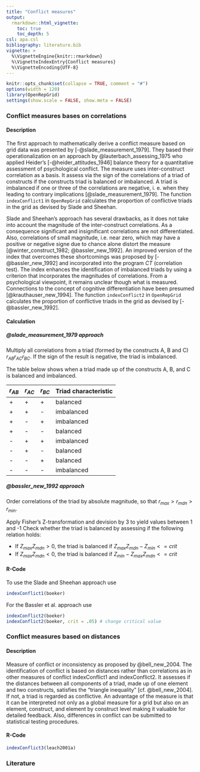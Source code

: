 ```yaml
---
title: "Conflict measures"
output: 
  rmarkdown::html_vignette:
    toc: true
    toc_depth: 5
csl: apa.csl
bibliography: literature.bib
vignette: >
  %\VignetteEngine{knitr::rmarkdown}
  %\VignetteIndexEntry{Conflict measures}
  %\VignetteEncoding{UTF-8}
---
```


```r
knitr::opts_chunk$set(collapse = TRUE, comment = "#")
options(width = 120)
library(OpenRepGrid)
settings(show.scale = FALSE, show.meta = FALSE)
```


### Conflict measures bases on correlations

#### Description

The first approach to mathematically derive a conflict measure based on grid data was presented by [-@slade_measurement_1979]. They based their operationalization on an approach by @lauterbach_assessing_1975 who applied Heider's [-@heider_attitudes_1946] balance theory for a quantitative assessment of psychological conflict. The measure uses inter-construct correlation as a basis. It assess via the sign of the correlations of a triad of constructs if the constructs triad is balanced or imbalanced. A triad is imbalanced if one or three of the correlations are negative, i. e. when they leading to contrary implications [@slade_measurement_1979]. The function `indexConflict1` in `OpenRepGrid` calculates the proportion of conflictive triads in the grid as devised by Slade and Sheehan.

Slade and Sheehan’s approach has several drawbacks, as it does not take into account the magnitude of the inter-construct correlations. As a consequence significant and insignificant correlations are not differentiated. Also, correlations of small magnitude, i.e. near zero, which may have a positive or negative signe due to chance alone distort the measure [@winter_construct_1982; @bassler_new_1992]. An improved version of the index that overcomes these shortcomings was proposed by [-@bassler_new_1992] and incorporated into the program *CT* (correlation test). The index enhances the identification of imbalanced triads by using a criterion that incorporates the magnitudes of correlations. From a psychological viewpoint, it remains unclear though what is measured. Connections to the concept of cognitive differentiation have been presumed [@krauthauser_new_1994]. The function `indexConflict2` in `OpenRepGrid` calculates the proportion of conflictive triads in the grid as devised by [-@bassler_new_1992].


#### Calculation 

##### @slade_measurement_1979 approach 

Multiply all correlations from a triad (formed by the constructs A, B and C) $r_{AB} r_{AC} r_{BC}$. If the sign of the result is negative, the triad is imbalanced. 

The table below shows when a triad made up of the constructs A, B, and C is balanced and imbalanced.
 
$r_{AB}$  | $r_{AC}$ | $r_{BC}$ | Triad characteristic
--------- | --------- | ---- | -----
+ | + | + | balanced
+ | + | - | imbalanced
+ | - | + | imbalanced
+ | - | - | balanced
- | + | + | imbalanced
- | + | - | balanced
- | - | + | balanced
- | - | - | imbalanced


##### @bassler_new_1992 approach 

Order correlations of the triad by absolute magnitude, so that $r_{max} > r_{mdn} > r_{min}$.

Apply Fisher's Z-transformation and devision by 3 to yield values between 1 and -1
Check whether the triad is balanced by assessing if the following relation holds:

* If $Z_{max} Z_{mdn} > 0$, the triad is balanced if $Z_{max} Z_{mdn} - Z_{min} <= crit$
* If $Z_{max} Z_{mdn} < 0$, the triad is balanced if $Z_{min} - Z_{max} Z_{mdn} <= crit$

#### R-Code

To use the Slade and Sheehan approach use

```r
indexConflict1(boeker)
```

For the Bassler et al. approach use

```r
indexConflict2(boeker)
indexConflict2(boeker, crit = .05) # change critical value
```


### Conflict measures based on distances

#### Description

Measure of conflict or inconsistency as proposed by @bell_new_2004. The identification of conflict is based on distances rather than correlations as in other measures of conflict indexConflict1 and indexConflict2. It assesses if the distances between all components of a triad, made up of one element and two constructs, satisfies the "triangle inequality" [cf. @bell_new_2004]. If not, a triad is regarded as conflictive. An advantage of the measure is that it can be interpreted not only as a global measure for a grid but also on an element, construct, and element by construct level making it valuable for detailed feedback. Also, differences in conflict can be submitted to statistical testing procedures.

#### R-Code

```r
indexConflict3(leach2001a)
```

### Literature

<!-- LITERATURE VERBOSE BACKUP
Bassler, M., Krauthauser, H., & Hoffmann, S. O. (1992). A new approach to the identification of cognitive conflicts in the repertory grid: An illustrative case study. Journal of Constructivist Psychology, 5(1), 95-111.
Heider, F. (1958). The Psychology of Interpersonal Relation. John Wiley & Sons.
Krauthauser, H., Bassler, M., & Potratz, B. (1994). A New Approach to the Identification of Cognitive Conflicts in the Repertory Grid: A Nomothetic Study. Journal of Constructivist Psychology, 7(4), 283-299.
Lauterbach, W. (1975). Assessing psychological conflict. The British Journal of Social and Clinical Psychology, 14(1), 43-47.
Slade, P. D., & Sheehan, M. J. (1979). The measurement of 'conflict' in repertory grids. The British Journal of Psychology, 70(4), 519-524.
Winter, D. A. (1982). Construct relationships, psychological disorder and therapeutic change. The British Journal of Medical Psychology, 55 (Pt 3), 257-269.
-->
